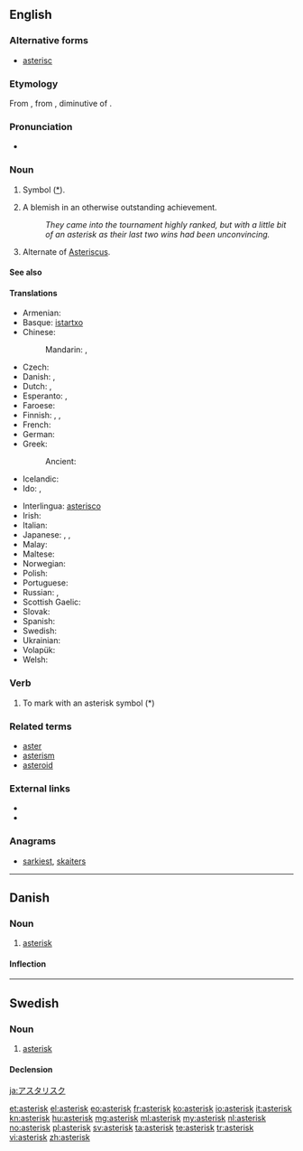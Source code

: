 {{also|Asterix}}
==English==

===Alternative forms===
* [[asterisc]]

===Etymology===
From {{etyl|LL.}} {{term|asteriscus}}, from {{etyl|grc}} {{term|ἀστερίσκος|tr=asteriskos|sc=polytonic||a little star, asterisk, used in manuscripts to mark passages}}, diminutive of {{term|ἀστήρ|tr=aster|sc=polytonic||a star}}.

===Pronunciation===
* {{audio|en-us-asterisk.ogg|Audio (US)}}

===Noun===
{{en-noun}}

# Symbol ([[*]]).
# {{context|sports|US}} A blemish in an otherwise outstanding achievement.
#: ''They came into the tournament highly ranked, but with a little bit of an asterisk as their last two wins had been unconvincing.''
# {{biology}} Alternate of [[Asteriscus]].

====See also====
{{typography marks}}

====Translations====
{{trans-top|symbol used to highlight words or sentences}}
* Armenian: {{t|hy|աստղանիշ|tr=astġaniš}}
* Basque: [[istartxo]]
* Chinese:
*: Mandarin: {{t|zh|星號|sc=Hani}}, {{t|zh|星号|tr=xīnghào|sc=Hani}}
* Czech: {{t-|cs|hvězdička|f}}
* Danish: {{t-|da|asterisk}}, {{t+|da|stjerne}}
* Dutch: {{t+|nl|asterisk|f}}, {{t-|nl|sterretje|n}}
* Esperanto: {{t-|eo|steleto|xs=Esperanto}},  {{t-|eo|asterisko|xs=Esperanto}}
* Faroese: {{t|fo|asteriksur|m}}
* Finnish: {{t|fi|asteriski}}, {{t|fi|tähti}}, {{t|fi|tähti-merkki}}
* French: {{t+|fr|astérisque|m}}
* German: {{t-|de|Sternchen|n}}
* Greek: {{t|el|αστερίσκος|m|tr=asterískos|sc=Grek}}
*: Ancient: {{tø|grc|ἀστερίσκος|m|xs=Ancient Greek}}
* Icelandic: {{t+|is|stjörnumerki|n}}
* Ido: {{t+|io|steleto|xs=Ido}},  {{t+|io|asterisko|xs=Ido}}
{{trans-mid}}
* Interlingua: [[asterisco]]
* Irish: {{t+|ga|réalta|f|xs=Irish}}
* Italian: {{t-|it|asterisco|m}}
* Japanese: {{t|ja|アスタリスク|tr=asutarisuku}}, {{t|ja|星印|tr=ほしじるし, hoshi jirushi}}, {{t|ja|星号|tr=せいごう, seigō}}
* Malay: {{t|ms|tanda bintang}}
* Maltese: {{t|mt|asteriks|xs=Maltese}}
* Norwegian: {{t|no|asterisk}}
* Polish: {{t|pl|gwiazdka|f}}
* Portuguese: {{t+|pt|asterisco|m}}
* Russian: {{t+|ru|звёздочка|f|tr=zvjózdočka|sc=Cyrl}}, {{t|ru|астериск|m|tr=asterísk|sc=Cyrl}}
* Scottish Gaelic: {{t|gd|reul|f}}
* Slovak: {{t|sk|hviezdička|f}}
* Spanish: {{t+|es|asterisco|m}}
* Swedish: {{t+|sv|asterisk|c}}
* Ukrainian: {{t|uk|зірочка|f|tr=zíročka|sc=Cyrl}}
* Volapük: {{t|vo|stelül}}
* Welsh: {{t+|cy|seren|f|xs=Welsh}}
{{trans-bottom}}

===Verb===
{{en-verb}}

# To mark with an asterisk symbol (*)

===Related terms===
* [[aster]]
* [[asterism]]
* [[asteroid]]

===External links===
* {{R:Webster 1913}}
* {{R:Century 1911}}

===Anagrams===
* [[sarkiest#English|sarkiest]], [[skaiters#English|skaiters]]

----

==Danish==
{{wikipedia|lang=da}}

===Noun===
{{da-noun|en|er}}

# [[#English|asterisk]]

====Inflection====
{{da-noun-infl|en|er}}

----

==Swedish==

===Noun===
{{sv-noun|g=c}}

# [[#English|asterisk]]

====Declension====
{{sv-noun-reg-er}}

[[ja:アスタリスク]]

[[et:asterisk]]
[[el:asterisk]]
[[eo:asterisk]]
[[fr:asterisk]]
[[ko:asterisk]]
[[io:asterisk]]
[[it:asterisk]]
[[kn:asterisk]]
[[hu:asterisk]]
[[mg:asterisk]]
[[ml:asterisk]]
[[my:asterisk]]
[[nl:asterisk]]
[[no:asterisk]]
[[pl:asterisk]]
[[sv:asterisk]]
[[ta:asterisk]]
[[te:asterisk]]
[[tr:asterisk]]
[[vi:asterisk]]
[[zh:asterisk]]